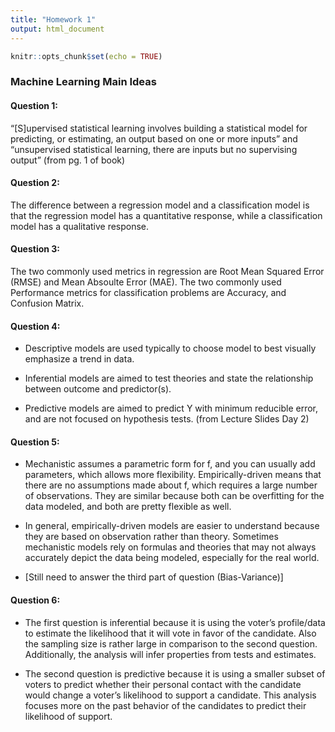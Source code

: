 ```yaml
---
title: "Homework 1"
output: html_document
---
```


```r
knitr::opts_chunk$set(echo = TRUE)
```


### Machine Learning Main Ideas

#### Question 1:
"[S]upervised statistical learning involves building a statistical model for predicting, or estimating, an output based on one or more inputs" and 
"unsupervised statistical learning, there are inputs but no supervising output" (from pg. 1 of book)


#### Question 2:
The difference between a regression model and a classification model is that the regression model has a quantitative response, while a classification 
model has a qualitative response. 


#### Question 3:
The two commonly used metrics in regression are Root Mean Squared Error (RMSE) and Mean Absoulte Error (MAE). 
The two commonly used Performance metrics for classification problems are Accuracy, and Confusion Matrix.


#### Question 4:
* Descriptive models are used typically to choose model to best visually emphasize a trend in data.

* Inferential models are aimed to test theories and state the relationship between outcome and predictor(s).

* Predictive models are aimed to predict Y with minimum reducible error, and are not focused on hypothesis tests.
(from Lecture Slides Day 2)


#### Question 5:
* Mechanistic assumes a parametric form for f, and you can usually add parameters, which allows more flexibility.
Empirically-driven means that there are no assumptions made about f, which requires a large number of observations. 
They are similar because both can be overfitting for the data modeled, and both are pretty flexible as well.

* In general, empirically-driven models are easier to understand because they are based on observation rather than theory. Sometimes mechanistic models 
rely on formulas and theories that may not always accurately depict the data being modeled, especially for the real world.

* [Still need to answer the third part of question (Bias-Variance)]


#### Question 6:
* The first question is inferential because it is using the voter's profile/data to estimate the likelihood that it will vote in favor of the candidate. 
Also the sampling size is rather large in comparison to the second question. Additionally, the analysis will infer properties from tests and estimates.

* The second question is predictive because it is using a smaller subset of voters to predict whether their personal contact with the candidate would change
a voter's likelihood to support a candidate. This analysis focuses more on the past behavior of the candidates to predict their likelihood of support.























